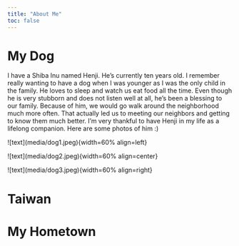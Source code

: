 ```yaml
---
title: "About Me"
toc: false
---
```


# My Dog

I have a Shiba Inu named Henji. He's currently ten years old. I remember really wanting to have a dog when I was younger as I was the only child in the family. He loves to sleep and watch us eat food all the time. Even though he is very stubborn and does not listen well at all, he's been a blessing to our family. Because of him, we would go walk around the neighborhood much more often. That actually led us to meeting our neighbors and getting to know them much better. I'm very thankful to have Henji in my life as a lifelong companion. Here are some photos of him :)

\![text\](media/dog1.jpeg){width=60% align=left}

\![text\](media/dog2.jpeg){width=60% align=center}

\![text\](media/dog3.jpeg){width=60% align=right}

# Taiwan

# My Hometown
